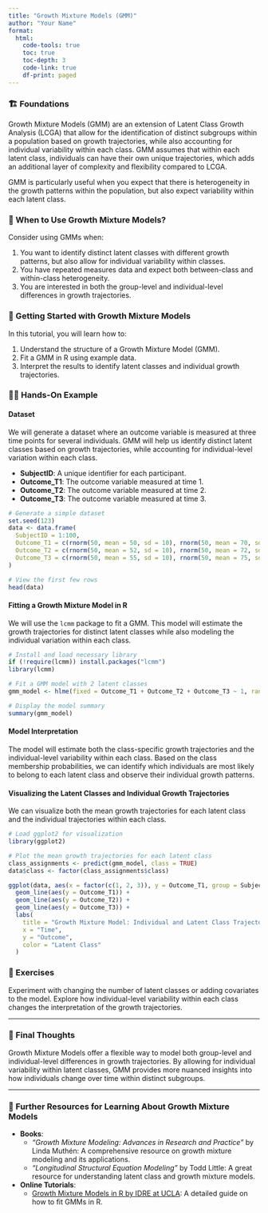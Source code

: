 ```yaml
---
title: "Growth Mixture Models (GMM)"
author: "Your Name"
format: 
  html:
    code-tools: true
    toc: true
    toc-depth: 3
    code-link: true
    df-print: paged
---
```


### 🏗️ Foundations

Growth Mixture Models (GMM) are an extension of Latent Class Growth Analysis (LCGA) that allow for the identification of distinct subgroups within a population based on growth trajectories, while also accounting for individual variability within each class. GMM assumes that within each latent class, individuals can have their own unique trajectories, which adds an additional layer of complexity and flexibility compared to LCGA.

GMM is particularly useful when you expect that there is heterogeneity in the growth patterns within the population, but also expect variability within each latent class.

<div class="when-to-use-section">

### 🤔 When to Use Growth Mixture Models?

Consider using GMMs when:

1. You want to identify distinct latent classes with different growth patterns, but also allow for individual variability within classes.
2. You have repeated measures data and expect both between-class and within-class heterogeneity.
3. You are interested in both the group-level and individual-level differences in growth trajectories.

</div>

<div class="getting-started-section">

### 🚀 Getting Started with Growth Mixture Models

In this tutorial, you will learn how to:

1. Understand the structure of a Growth Mixture Model (GMM).
2. Fit a GMM in R using example data.
3. Interpret the results to identify latent classes and individual growth trajectories.

</div>

<div class="hands-on-section">

### 👩‍💻 Hands-On Example

#### Dataset

We will generate a dataset where an outcome variable is measured at three time points for several individuals. GMM will help us identify distinct latent classes based on growth trajectories, while accounting for individual-level variation within each class.

- **SubjectID**: A unique identifier for each participant.
- **Outcome_T1**: The outcome variable measured at time 1.
- **Outcome_T2**: The outcome variable measured at time 2.
- **Outcome_T3**: The outcome variable measured at time 3.

```r
# Generate a simple dataset
set.seed(123)
data <- data.frame(
  SubjectID = 1:100,
  Outcome_T1 = c(rnorm(50, mean = 50, sd = 10), rnorm(50, mean = 70, sd = 10)),
  Outcome_T2 = c(rnorm(50, mean = 52, sd = 10), rnorm(50, mean = 72, sd = 10)),
  Outcome_T3 = c(rnorm(50, mean = 55, sd = 10), rnorm(50, mean = 75, sd = 10))
)

# View the first few rows
head(data)
```

#### Fitting a Growth Mixture Model in R

We will use the `lcmm` package to fit a GMM. This model will estimate the growth trajectories for distinct latent classes while also modeling the individual variation within each class.

```r
# Install and load necessary library
if (!require(lcmm)) install.packages("lcmm")
library(lcmm)

# Fit a GMM model with 2 latent classes
gmm_model <- hlme(fixed = Outcome_T1 + Outcome_T2 + Outcome_T3 ~ 1, random = ~ 1, subject = "SubjectID", ng = 2, data = data)

# Display the model summary
summary(gmm_model)
```

#### Model Interpretation

The model will estimate both the class-specific growth trajectories and the individual-level variability within each class. Based on the class membership probabilities, we can identify which individuals are most likely to belong to each latent class and observe their individual growth patterns.

#### Visualizing the Latent Classes and Individual Growth Trajectories

We can visualize both the mean growth trajectories for each latent class and the individual trajectories within each class.

```r
# Load ggplot2 for visualization
library(ggplot2)

# Plot the mean growth trajectories for each latent class
class_assignments <- predict(gmm_model, class = TRUE)
data$class <- factor(class_assignments$class)

ggplot(data, aes(x = factor(c(1, 2, 3)), y = Outcome_T1, group = SubjectID, color = class)) +
  geom_line(aes(y = Outcome_T1)) +
  geom_line(aes(y = Outcome_T2)) +
  geom_line(aes(y = Outcome_T3)) +
  labs(
    title = "Growth Mixture Model: Individual and Latent Class Trajectories",
    x = "Time",
    y = "Outcome",
    color = "Latent Class"
  )
```

</div>

### 🛝 Exercises

Experiment with changing the number of latent classes or adding covariates to the model. Explore how individual-level variability within each class changes the interpretation of the growth trajectories.

---

### 💭 Final Thoughts

Growth Mixture Models offer a flexible way to model both group-level and individual-level differences in growth trajectories. By allowing for individual variability within latent classes, GMM provides more nuanced insights into how individuals change over time within distinct subgroups.

---

### 🔗 Further Resources for Learning About Growth Mixture Models

- **Books**:
   - *"Growth Mixture Modeling: Advances in Research and Practice"* by Linda Muthén: A comprehensive resource on growth mixture modeling and its applications.
   - *"Longitudinal Structural Equation Modeling"* by Todd Little: A great resource for understanding latent class and growth mixture models.

- **Online Tutorials**:
   - [Growth Mixture Models in R by IDRE at UCLA](https://stats.oarc.ucla.edu/r/seminars/growth-mixture-models/): A detailed guide on how to fit GMMs in R.

</div>

